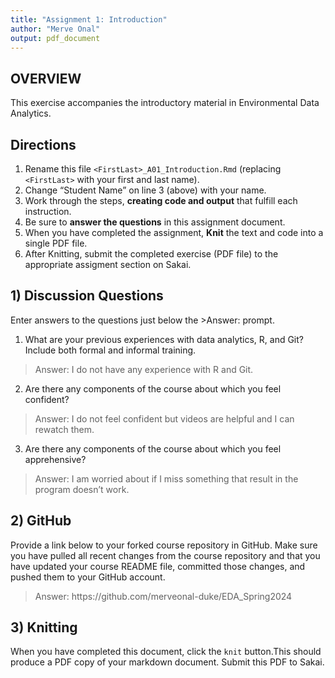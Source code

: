 ```yaml
---
title: "Assignment 1: Introduction"
author: "Merve Onal"
output: pdf_document
---
```


## OVERVIEW

This exercise accompanies the introductory material in Environmental Data Analytics. 

## Directions
1.  Rename this file `<FirstLast>_A01_Introduction.Rmd` (replacing `<FirstLast>` with your first and last name).
2.  Change "Student Name" on line 3 (above) with your name.
3.  Work through the steps, **creating code and output** that fulfill each instruction.
4.  Be sure to **answer the questions** in this assignment document.
5.  When you have completed the assignment, **Knit** the text and code into a single PDF file.
6.  After Knitting, submit the completed exercise (PDF file) to the appropriate assigment section on Sakai.


## 1) Discussion Questions
Enter answers to the questions just below the >Answer: prompt.

1. What are your previous experiences with data analytics, R, and Git? Include both formal and informal training.

> Answer: I do not have any experience with R and Git.

2. Are there any components of the course about which you feel confident?

> Answer: I do not feel confident but videos are helpful and I can rewatch them.

3. Are there any components of the course about which you feel apprehensive?

> Answer: I am worried about if I miss something that result in the program doesn't work.


## 2) GitHub

Provide a link below to your forked course repository in GitHub. Make sure you have pulled all recent changes from the course repository and that you have updated your course README file, committed those changes, and pushed them to your GitHub account. 

> Answer: https://github.com/merveonal-duke/EDA_Spring2024

## 3) Knitting
When you have completed this document, click the `knit` button.This should produce a PDF copy of your markdown document. Submit this PDF to Sakai. 
